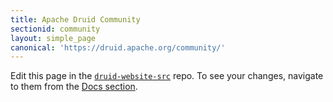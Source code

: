 ```yaml
---
title: Apache Druid Community
sectionid: community
layout: simple_page
canonical: 'https://druid.apache.org/community/'
---
```


<!--
 * Licensed to the Apache Software Foundation (ASF) under one
 * or more contributor license agreements.  See the NOTICE file
 * distributed with this work for additional information
 * regarding copyright ownership.  The ASF licenses this file
 * to you under the Apache License, Version 2.0 (the
 * "License"); you may not use this file except in compliance
 * with the License.  You may obtain a copy of the License at
 *
 *     http://www.apache.org/licenses/LICENSE-2.0
 *
 * Unless required by applicable law or agreed to in writing, software
 * distributed under the License is distributed on an "AS IS" BASIS,
 * WITHOUT WARRANTIES OR CONDITIONS OF ANY KIND, either express or implied.
 * See the License for the specific language governing permissions and
 * limitations under the License.

-->

Edit this page in the [`druid-website-src`](https://github.com/apache/druid-website-src/) repo. To see your changes, navigate to them from the [Docs section](/docs/latest/design).